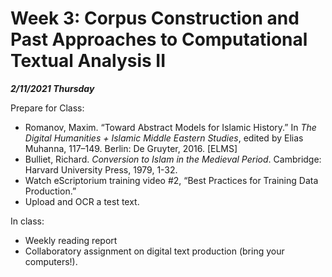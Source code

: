 # Week 3: Corpus Construction and Past Approaches to Computational Textual Analysis II

***2/11/2021 Thursday***

Prepare for Class:

* Romanov, Maxim. “Toward Abstract Models for Islamic History.” In *The Digital Humanities + Islamic Middle Eastern Studies*, edited by Elias Muhanna, 117–149. Berlin: De Gruyter, 2016. [ELMS]
* Bulliet, Richard. *Conversion to Islam in the Medieval Period*. Cambridge: Harvard University Press, 1979, 1-32.
* Watch eScriptorium training video #2, “Best Practices for Training Data Production.”
* Upload and OCR a test text.

In class:

* Weekly reading report
* Collaboratory assignment on digital text production (bring your computers!).


